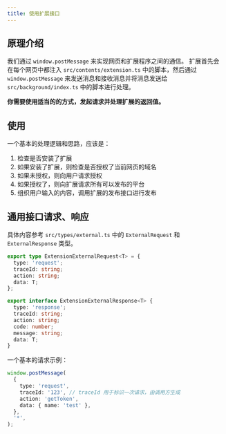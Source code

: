 ```yaml
---
title: 使用扩展接口
---
```


## 原理介绍

我们通过 `window.postMessage` 来实现网页和扩展程序之间的通信。
扩展首先会在每个网页中都注入 `src/contents/extension.ts` 中的脚本，然后通过 `window.postMessage` 来发送消息和接收消息并将消息发送给 `src/background/index.ts` 中的脚本进行处理。

**你需要使用适当的的方式，发起请求并处理扩展的返回值。**

## 使用

一个基本的处理逻辑和思路，应该是：

1.  检查是否安装了扩展
2.  如果安装了扩展，则检查是否授权了当前网页的域名
3.  如果未授权，则向用户请求授权
4.  如果授权了，则向扩展请求所有可以发布的平台
5.  组织用户输入的内容，调用扩展的发布接口进行发布

## 通用接口请求、响应

具体内容参考 `src/types/external.ts` 中的 `ExternalRequest` 和 `ExternalResponse` 类型。

```typescript
export type ExtensionExternalRequest<T> = {
  type: 'request';
  traceId: string;
  action: string;
  data: T;
};

export interface ExtensionExternalResponse<T> {
  type: 'response';
  traceId: string;
  action: string;
  code: number;
  message: string;
  data: T;
}
```

一个基本的请求示例：

```typescript
window.postMessage(
  {
    type: 'request',
    traceId: '123', // traceId 用于标识一次请求，由调用方生成
    action: 'getToken',
    data: { name: 'test' },
  },
  '*',
);
```